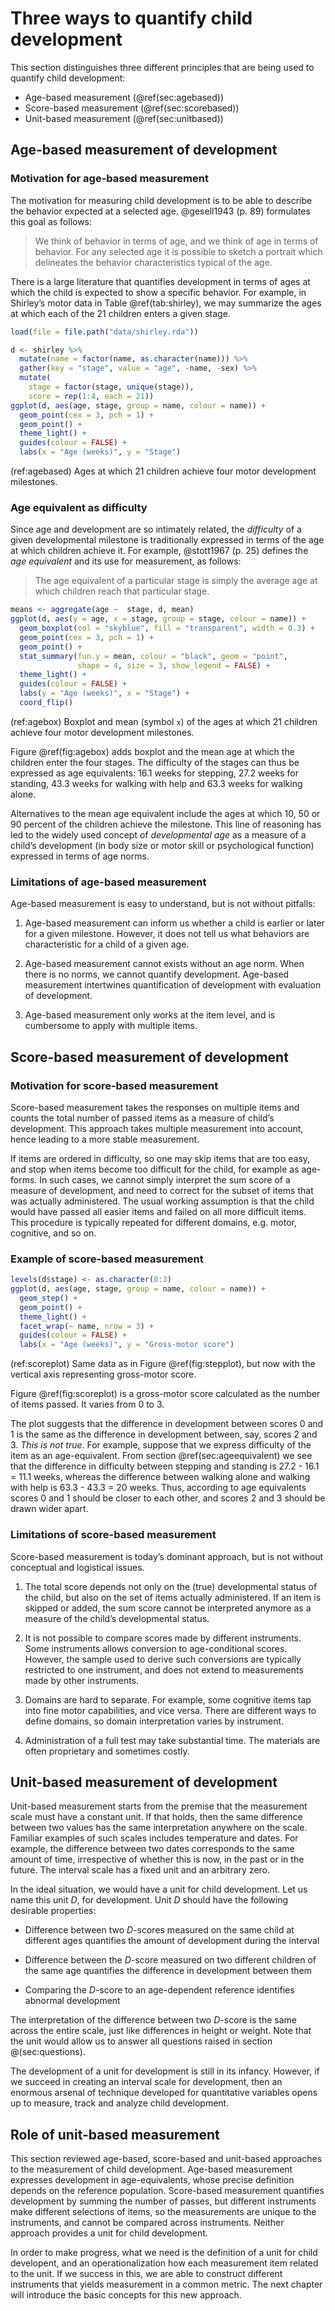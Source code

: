 # Three ways to quantify child development {#sec:threeways}

This section distinguishes three different principles that are being
used to quantify child development: 

* Age-based measurement (\@ref(sec:agebased))
* Score-based measurement (\@ref(sec:scorebased))
* Unit-based measurement (\@ref(sec:unitbased))

## Age-based measurement of development {#sec:agebased}

### Motivation for age-based measurement

The motivation for measuring child development is to be able to
describe the behavior expected at a selected age. @gesell1943 (p. 89)
formulates this goal as follows:

> We think of behavior in terms of age, and we think of age in terms
> of behavior. For any selected age it is possible to sketch a portrait
> which delineates the behavior characteristics typical of the age.

There is a large literature that quantifies development in terms of
ages at which the child is expected to show a specific behavior. For
example, in Shirley's motor data in Table \@ref(tab:shirley), we may
summarize the ages at which each of the 21 children enters a given
stage.

```{r agebased, echo = FALSE, fig.height = 3, fig.cap = '(ref:agebased)', warning = FALSE}
load(file = file.path("data/shirley.rda"))

d <- shirley %>%
  mutate(name = factor(name, as.character(name))) %>%
  gather(key = "stage", value = "age", -name, -sex) %>%
  mutate(
    stage = factor(stage, unique(stage)),
    score = rep(1:4, each = 21))
ggplot(d, aes(age, stage, group = name, colour = name)) +
  geom_point(cex = 3, pch = 1) + 
  geom_point() + 
  theme_light() + 
  guides(colour = FALSE) + 
  labs(x = "Age (weeks)", y = "Stage")
```

(ref:agebased) Ages at which 21 children achieve four motor development milestones. 

### Age equivalent as difficulty {#sec:ageequivalent}

Since age and development are so intimately related, the *difficulty*
of a given developmental milestone is traditionally expressed in terms
of the age at which children achieve it. For example,
@stott1967 (p. 25) defines the *age equivalent* and its use for
measurement, as follows:

> The age equivalent of a particular stage is simply the average age 
> at which children reach that particular stage. 

```{r agebox, echo = FALSE, fig.height = 3, fig.cap = '(ref:agebox)', warning = FALSE}
means <- aggregate(age ~  stage, d, mean)
ggplot(d, aes(y = age, x = stage, group = stage, colour = name)) +
  geom_boxplot(col = "skyblue", fill = "transparent", width = 0.3) +
  geom_point(cex = 3, pch = 1) + 
  geom_point() + 
  stat_summary(fun.y = mean, colour = "black", geom = "point", 
               shape = 4, size = 3, show_legend = FALSE) +
  theme_light() + 
  guides(colour = FALSE) + 
  labs(y = "Age (weeks)", x = "Stage") +
  coord_flip()
```

(ref:agebox) Boxplot and mean (symbol `x`) of the ages at which 21 children achieve four motor development milestones.

Figure \@ref(fig:agebox) adds boxplot and the mean age at which the
children enter the four stages. The difficulty of the stages can thus
be expressed as age equivalents: 16.1 weeks for stepping, 27.2 weeks
for standing, 43.3 weeks for walking with help and 63.3 weeks for
walking alone. 

Alternatives to the mean age equivalent include the ages at which 10,
50 or 90 percent of the children achieve the milestone. This line of
reasoning has led to the widely used concept of *developmental age* as
a measure of a child's development (in body size or motor skill or
psychological function) expressed in terms of age norms.

### Limitations of age-based measurement 

Age-based measurement is easy to understand, but is not without 
pitfalls:

1. Age-based measurement can inform us whether a child is earlier or
later for a given milestone. However, it does not tell us what
behaviors are characteristic for a child of a given age.

2. Age-based measurement cannot exists without an age norm. When there
is no norms, we cannot quantify development. Age-based measurement
intertwines quantification of development with evaluation of
development.

3. Age-based measurement only works at the item level, and is 
cumbersome to apply with multiple items.

## Score-based measurement of development {#sec:scorebased}

### Motivation for score-based measurement

Score-based measurement takes the responses on multiple items and
counts the total number of passed items as a measure of child's
development. This approach takes multiple measurement into account,
hence leading to a more stable measurement. 

If items are ordered in difficulty, so one may skip items that are too
easy, and stop when items become too difficult for the child, for
example as age-forms. In such cases, we cannot simply interpret the
sum score of a measure of development, and need to correct for the
subset of items that was actually administered. The usual working
assumption is that the child would have passed all easier items and
failed on all more difficult items. This procedure is typically
repeated for different domains, e.g. motor, cognitive, and so on.

### Example of score-based measurement

```{r scoreplot, echo = FALSE, fig.asp = 0.6, fig.cap = '(ref:scoreplot)', warning = FALSE}
levels(d$stage) <- as.character(0:3)
ggplot(d, aes(age, stage, group = name, colour = name)) +
  geom_step() + 
  geom_point() + 
  theme_light() + 
  facet_wrap(~ name, nrow = 3) +
  guides(colour = FALSE) + 
  labs(x = "Age (weeks)", y = "Gross-motor score")
```

(ref:scoreplot) Same data as in Figure \@ref(fig:stepplot), but now with 
the vertical axis representing gross-motor score.

Figure \@ref(fig:scoreplot) is a gross-motor score calculated as the
number of items passed. It varies from 0 to 3. 

The plot suggests that the difference in development between scores 0
and 1 is the same as the difference in development between, say,
scores 2 and 3. *This is not true*. For example, suppose that we
express difficulty of the item as an age-equivalent. From section
\@ref(sec:ageequivalent) we see that the difference in difficulty
between stepping and standing is 27.2 - 16.1 = 11.1 weeks, whereas the
difference between walking alone and walking with help is 63.3 - 43.3
= 20 weeks. Thus, according to age equivalents scores 0 and 1 should be 
closer to each other, and scores 2 and 3 should be drawn wider apart.

### Limitations of score-based measurement

Score-based measurement is today's dominant approach, but is not
without conceptual and logistical issues.

1. The total score depends not only on the (true) developmental status
of the child, but also on the set of items actually administered. If
an item is skipped or added, the sum score cannot be interpreted
anymore as a measure of the child's developmental status.

2. It is not possible to compare scores made by different instruments.
Some instruments allows conversion to age-conditional scores. However,
the sample used to derive such conversions are typically restricted to
one instrument, and does not extend to measurements made by other
instruments.

3. Domains are hard to separate. For example, some cognitive items tap
into fine motor capabilities, and vice versa. There are different ways
to define domains, so domain interpretation varies by instrument.

4. Administration of a full test may take substantial time. The
materials are often proprietary and sometimes costly.

## Unit-based measurement of development {#sec:unitbased}

Unit-based measurement starts from the premise that the measurement
scale must have a constant unit. If that holds, then the same
difference between two values has the same interpretation anywhere on
the scale. Familiar examples of such scales includes temperature and
dates. For example, the difference between two dates corresponds to
the same amount of time, irrespective of whether this is now, in the
past or in the future. The interval scale has a fixed unit and an
arbitrary zero.

In the ideal situation, we would have a unit for child development.
Let us name this unit *D*, for development. Unit *D* should have the
following desirable properties:

- Difference between two *D*-scores measured on the same child at
different ages quantifies the amount of development during the
interval

- Difference between the *D*-score measured on two different children
of the same age quantifies the difference in development between them

- Comparing the *D*-score to an age-dependent reference identifies
abnormal development

The interpretation of the difference between two *D*-score is the same
across the entire scale, just like differences in height or weight.
Note that the unit would allow us to answer all questions raised in section @\ref(sec:questions).

The development of a unit for development is still in its infancy.
However, if we succeed in creating an interval scale for development,
then an enormous arsenal of technique developed for quantitative
variables opens up to measure, track and analyze child development.

## Role of unit-based measurement {#sec:whyunit}

This section reviewed age-based, score-based and unit-based approaches
to the measurement of child development. Age-based measurement
expresses development in age-equivalents, whose precise definition
depends on the reference population. Score-based measurement
quantifies development by summing the number of passes, but different
instruments make different selections of items, so the measurements
are unique to the instruments, and cannot be compared across
instruments. Neither approach provides a unit for child development.

In order to make progress, what we need is the definition of a unit for
child developent, and an operationalization how each measurement item
related to the unit. If we success in this, we are able to construct
different instruments that yields measurement in a common metric. The
next chapter will introduce the basic concepts for this new approach.
